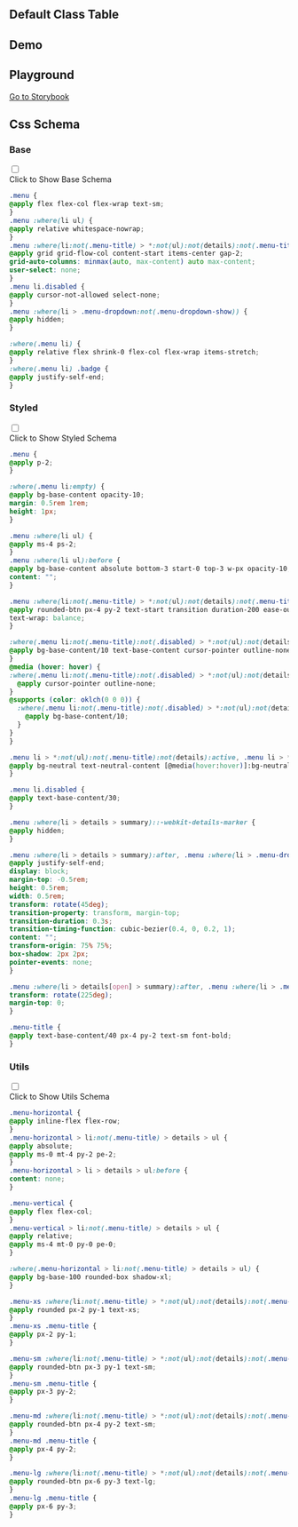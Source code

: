 
## Default Class Table

<CssTable name="menu" />

## Demo

<Demo></Demo>

## Playground

[Go to Storybook](https://story.ui.icebreaker.top/?path=/docs/navigation-menu--docs)

## Css Schema


### Base

<div className="collapse">
<input type="checkbox" /> 
<div class="collapse-title px-0">
<span class="btn">Click to Show Base Schema</span>
</div>
<div class="collapse-content"> 

```css
.menu {
@apply flex flex-col flex-wrap text-sm;
}
.menu :where(li ul) {
@apply relative whitespace-nowrap;
}
.menu :where(li:not(.menu-title) > *:not(ul):not(details):not(.menu-title)), .menu :where(li:not(.menu-title) > details > summary:not(.menu-title)) {
@apply grid grid-flow-col content-start items-center gap-2;
grid-auto-columns: minmax(auto, max-content) auto max-content;
user-select: none;
}
.menu li.disabled {
@apply cursor-not-allowed select-none;
}
.menu :where(li > .menu-dropdown:not(.menu-dropdown-show)) {
@apply hidden;
}

:where(.menu li) {
@apply relative flex shrink-0 flex-col flex-wrap items-stretch;
}
:where(.menu li) .badge {
@apply justify-self-end;
}
```

</div>
</div>

  

### Styled

<div className="collapse">
<input type="checkbox" /> 
<div class="collapse-title px-0">
<span class="btn">Click to Show Styled Schema</span>
</div>
<div class="collapse-content"> 

```css
.menu {
@apply p-2;
}

:where(.menu li:empty) {
@apply bg-base-content opacity-10;
margin: 0.5rem 1rem;
height: 1px;
}

.menu :where(li ul) {
@apply ms-4 ps-2;
}
.menu :where(li ul):before {
@apply bg-base-content absolute bottom-3 start-0 top-3 w-px opacity-10;
content: "";
}

.menu :where(li:not(.menu-title) > *:not(ul):not(details):not(.menu-title)), .menu :where(li:not(.menu-title) > details > summary:not(.menu-title)) {
@apply rounded-btn px-4 py-2 text-start transition duration-200 ease-out;
text-wrap: balance;
}

:where(.menu li:not(.menu-title):not(.disabled) > *:not(ul):not(details):not(.menu-title)):not(summary):not(.active).focus, :where(.menu li:not(.menu-title):not(.disabled) > *:not(ul):not(details):not(.menu-title)):not(summary):not(.active):focus, :where(.menu li:not(.menu-title):not(.disabled) > *:not(ul):not(details):not(.menu-title)):is(summary):not(.active):focus-visible, :where(.menu li:not(.menu-title):not(.disabled) > details > summary:not(.menu-title)):not(summary):not(.active).focus, :where(.menu li:not(.menu-title):not(.disabled) > details > summary:not(.menu-title)):not(summary):not(.active):focus, :where(.menu li:not(.menu-title):not(.disabled) > details > summary:not(.menu-title)):is(summary):not(.active):focus-visible {
@apply bg-base-content/10 text-base-content cursor-pointer outline-none;
}
@media (hover: hover) {
:where(.menu li:not(.menu-title):not(.disabled) > *:not(ul):not(details):not(.menu-title)):not(.active):hover, :where(.menu li:not(.menu-title):not(.disabled) > details > summary:not(.menu-title)):not(.active):hover {
  @apply cursor-pointer outline-none;
}
@supports (color: oklch(0 0 0)) {
  :where(.menu li:not(.menu-title):not(.disabled) > *:not(ul):not(details):not(.menu-title)):not(.active):hover, :where(.menu li:not(.menu-title):not(.disabled) > details > summary:not(.menu-title)):not(.active):hover {
    @apply bg-base-content/10;
  }
}
}

.menu li > *:not(ul):not(.menu-title):not(details):active, .menu li > *:not(ul):not(.menu-title):not(details).active, .menu li > details > summary:active {
@apply bg-neutral text-neutral-content [@media(hover:hover)]:bg-neutral [@media(hover:hover)]:text-neutral-content;
}

.menu li.disabled {
@apply text-base-content/30;
}

.menu :where(li > details > summary)::-webkit-details-marker {
@apply hidden;
}

.menu :where(li > details > summary):after, .menu :where(li > .menu-dropdown-toggle):after {
@apply justify-self-end;
display: block;
margin-top: -0.5rem;
height: 0.5rem;
width: 0.5rem;
transform: rotate(45deg);
transition-property: transform, margin-top;
transition-duration: 0.3s;
transition-timing-function: cubic-bezier(0.4, 0, 0.2, 1);
content: "";
transform-origin: 75% 75%;
box-shadow: 2px 2px;
pointer-events: none;
}

.menu :where(li > details[open] > summary):after, .menu :where(li > .menu-dropdown-toggle.menu-dropdown-show):after {
transform: rotate(225deg);
margin-top: 0;
}

.menu-title {
@apply text-base-content/40 px-4 py-2 text-sm font-bold;
}
```

</div>
</div>

  

### Utils

<div className="collapse">
<input type="checkbox" /> 
<div class="collapse-title px-0">
<span class="btn">Click to Show Utils Schema</span>
</div>
<div class="collapse-content"> 

```css
.menu-horizontal {
@apply inline-flex flex-row;
}
.menu-horizontal > li:not(.menu-title) > details > ul {
@apply absolute;
@apply ms-0 mt-4 py-2 pe-2;
}
.menu-horizontal > li > details > ul:before {
content: none;
}

.menu-vertical {
@apply flex flex-col;
}
.menu-vertical > li:not(.menu-title) > details > ul {
@apply relative;
@apply ms-4 mt-0 py-0 pe-0;
}

:where(.menu-horizontal > li:not(.menu-title) > details > ul) {
@apply bg-base-100 rounded-box shadow-xl;
}

.menu-xs :where(li:not(.menu-title) > *:not(ul):not(details):not(.menu-title)), .menu-xs :where(li:not(.menu-title) > details > summary:not(.menu-title)) {
@apply rounded px-2 py-1 text-xs;
}
.menu-xs .menu-title {
@apply px-2 py-1;
}

.menu-sm :where(li:not(.menu-title) > *:not(ul):not(details):not(.menu-title)), .menu-sm :where(li:not(.menu-title) > details > summary:not(.menu-title)) {
@apply rounded-btn px-3 py-1 text-sm;
}
.menu-sm .menu-title {
@apply px-3 py-2;
}

.menu-md :where(li:not(.menu-title) > *:not(ul):not(details):not(.menu-title)), .menu-md :where(li:not(.menu-title) > details > summary:not(.menu-title)) {
@apply rounded-btn px-4 py-2 text-sm;
}
.menu-md .menu-title {
@apply px-4 py-2;
}

.menu-lg :where(li:not(.menu-title) > *:not(ul):not(details):not(.menu-title)), .menu-lg :where(li:not(.menu-title) > details > summary:not(.menu-title)) {
@apply rounded-btn px-6 py-3 text-lg;
}
.menu-lg .menu-title {
@apply px-6 py-3;
}
```

</div>
</div>